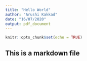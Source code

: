 ```yaml
---
title: "Hello World"
author: "Arushi Kakkad"
date: "16/07/2020"
output: pdf_document
---
```


```r
knitr::opts_chunk$set(echo = TRUE)
```

## This is a markdown file

